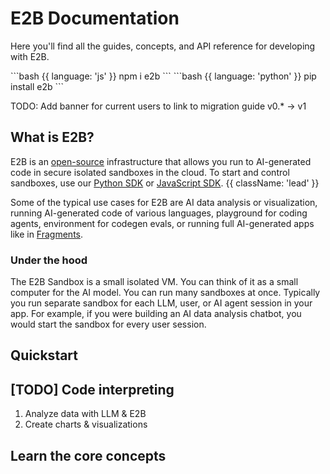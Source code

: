 

<HeroPattern />

# E2B Documentation
Here you'll find all the guides, concepts, and API reference for developing with E2B.

<CodeGroup isRunnable={false}>
```bash {{ language: 'js' }}
npm i e2b
```
```bash {{ language: 'python' }}
pip install e2b
```
</CodeGroup>

TODO: Add banner for current users to link to migration guide v0.* -> v1

## What is E2B?
E2B is an [open-source](https://github.com/e2b-dev) infrastructure that allows you run to AI-generated code in secure isolated sandboxes in the cloud.
To start and control sandboxes, use our [Python SDK](https://pypi.org/project/e2b/) or [JavaScript SDK](https://www.npmjs.com/package/e2b). {{ className: 'lead' }}

Some of the typical use cases for E2B are AI data analysis or visualization, running AI-generated code of various languages, playground for coding agents, environment for codegen evals, or running full AI-generated apps like in [Fragments](https://github.com/e2b-dev/fragments).

### Under the hood
The E2B Sandbox is a small isolated VM. You can think of it as a small computer for the AI model. You can run many sandboxes at once. Typically you run separate sandbox for each LLM, user, or AI agent session in your app.
For example, if you were building an AI data analysis chatbot, you would start the sandbox for every user session.


## Quickstart
<Quickstart/>

## [TODO] Code interpreting
1. Analyze data with LLM & E2B
2. Create charts & visualizations


## Learn the core concepts
<Concepts/>

